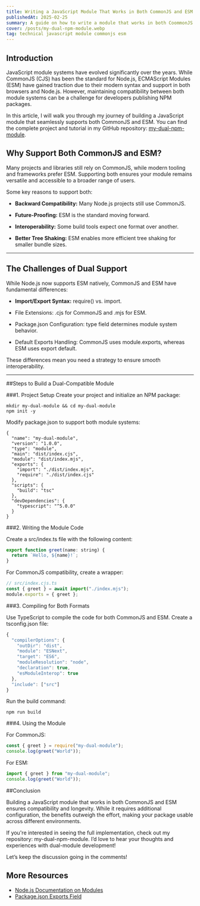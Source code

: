 ```yaml
---
title: Writing a JavaScript Module That Works in Both CommonJS and ESM
publishedAt: 2025-02-25
summary: A guide on how to write a module that works in both CoommonJS and ESM
cover: /posts/my-dual-npm-module.webp
tag: technical javascript module commonjs esm
---
```


## Introduction
JavaScript module systems have evolved significantly over the years. While CommonJS (CJS) has been the standard for Node.js, ECMAScript Modules (ESM) have gained traction due to their modern syntax and support in both browsers and Node.js. However, maintaining compatibility between both module systems can be a challenge for developers publishing NPM packages.

In this article, I will walk you through my journey of building a JavaScript module that seamlessly supports both CommonJS and ESM. You can find the complete project and tutorial in my GitHub repository: [my-dual-npm-module](https://github.com/radmanesh/my-dual-npm-module).

## Why Support Both CommonJS and ESM?

Many projects and libraries still rely on CommonJS, while modern tooling and frameworks prefer ESM. Supporting both ensures your module remains versatile and accessible to a broader range of users.

Some key reasons to support both:

* **Backward Compatibility:** Many Node.js projects still use CommonJS.

* **Future-Proofing:** ESM is the standard moving forward.

* **Interoperability:** Some build tools expect one format over another.

* **Better Tree Shaking:** ESM enables more efficient tree shaking for smaller bundle sizes.

---

## The Challenges of Dual Support

While Node.js now supports ESM natively, CommonJS and ESM have fundamental differences:

* **Import/Export Syntax:** require() vs. import.

* File Extensions: .cjs for CommonJS and .mjs for ESM.

* Package.json Configuration: type field determines module system behavior.

* Default Exports Handling: CommonJS uses module.exports, whereas ESM uses export default.

These differences mean you need a strategy to ensure smooth interoperability.

---


##Steps to Build a Dual-Compatible Module

###1. Project Setup
Create your project and initialize an NPM package:

```
mkdir my-dual-module && cd my-dual-module
npm init -y
```

Modify package.json to support both module systems:

```
{
  "name": "my-dual-module",
  "version": "1.0.0",
  "type": "module",
  "main": "dist/index.cjs",
  "module": "dist/index.mjs",
  "exports": {
    "import": "./dist/index.mjs",
    "require": "./dist/index.cjs"
  },
  "scripts": {
    "build": "tsc"
  },
  "devDependencies": {
    "typescript": "^5.0.0"
  }
}
```

###2. Writing the Module Code

Create a src/index.ts file with the following content:

```javascript
export function greet(name: string) {
  return `Hello, ${name}!`;
}
```

For CommonJS compatibility, create a wrapper:

```javascript
// src/index.cjs.ts
const { greet } = await import("./index.mjs");
module.exports = { greet };
```

###3. Compiling for Both Formats

Use TypeScript to compile the code for both CommonJS and ESM. Create a tsconfig.json file:

```javascript
{
  "compilerOptions": {
    "outDir": "dist",
    "module": "ESNext",
    "target": "ES6",
    "moduleResolution": "node",
    "declaration": true,
    "esModuleInterop": true
  },
  "include": ["src"]
}
```
Run the build command:

```
npm run build
```

###4. Using the Module

For CommonJS:
```javascript
const { greet } = require("my-dual-module");
console.log(greet("World"));
```
For ESM:

```javascript
import { greet } from "my-dual-module";
console.log(greet("World"));
```

##Conclusion

Building a JavaScript module that works in both CommonJS and ESM ensures compatibility and longevity. While it requires additional configuration, the benefits outweigh the effort, making your package usable across different environments.

If you're interested in seeing the full implementation, check out my repository: my-dual-npm-module. I’d love to hear your thoughts and experiences with dual-module development!

Let’s keep the discussion going in the comments!

## More Resources

- [Node.js Documentation on Modules](https://nodejs.org/api/packages.html#dual-commonjses-module-packages)
- [Package.json Exports Field](https://nodejs.org/api/packages.html#exports)
